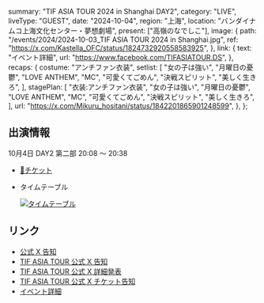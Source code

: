   summary: "TIF ASIA TOUR 2024 in Shanghai DAY2",
  category: "LIVE",
  liveType: "GUEST",
  date: "2024-10-04",
  region: "上海",
  location: "バンダイナムコ上海文化センター・夢想劇場",
  present: ["高嶺のなでしこ"],
  image: {
    path: "/events/2024/2024-10-03_TIF ASIA TOUR 2024 in Shanghai.jpg",
    ref: "https://x.com/Kastella_OFC/status/1824732920558583925",
  },
  link: {
    text: "イベント詳細",
    url: "https://www.facebook.com/TIFASIATOUR.DS",
  },
  recaps: {
    costume: "アンチファン衣装",
    setlist: [
      "女の子は強い",
      "月曜日の憂鬱",
      "LOVE ANTHEM",
      "MC",
      "可愛くてごめん",
      "決戦スピリット",
      "美しく生きろ",
    ],
    stagePlan: [
      "衣装:アンチファン衣装",
      "女の子は強い",
      "月曜日の憂鬱",
      "LOVE ANTHEM",
      "MC",
      "可愛くてごめん",
      "決戦スピリット",
      "美しく生きろ",
    ],
    url: "https://x.com/Mikuru_hositani/status/1842201865901248599",
  },
};

## 出演情報

10月4日 DAY2 第二部 20:08 〜 20:38

- [🎫チケット](https://ticket.lcacg.cn/ja/tif-asia-tour-2024-in-shanghai/)
- タイムテーブル

  [![タイムテーブル](/events/2024/2024-10-03_TIF%20ASIA%20TOUR%202024%20in%20Shanghai_タイムテーブル.jpg)](/events/2024/2024-10-03_TIF%20ASIA%20TOUR%202024%20in%20Shanghai_タイムテーブル.jpg)

## リンク

- [公式 X 告知](https://x.com/takanenofficial/status/1831693786579374441)
- [TIF ASIA TOUR 公式 X 告知](https://x.com/TIFAsiaTour/status/1831648721940955358)
- [TIF ASIA TOUR 公式 X 詳細発表](https://x.com/TIFAsiaTour/status/1835649839906058589)
- [TIF ASIA TOUR 公式 X チケット告知](https://x.com/TIFAsiaTour/status/1835650087789154341)
- [イベント詳細](https://www.facebook.com/TIFASIATOUR.DS)
